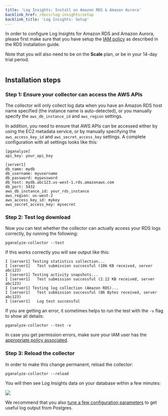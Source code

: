 ```yaml
---
title: 'Log Insights: Install on Amazon RDS & Amazon Aurora'
backlink_href: /docs/log-insights/setup
backlink_title: 'Log Insights: Setup'
---
```


In order to configure Log Insights for Amazon RDS and Amazon Aurora, please first
make sure that you have setup the [IAM policy](/docs/install/amazon_rds/03_setup_iam_policy) as described in the RDS installation guide.

Note that you will also need to be on the **Scale** plan, or be in your 14-day trial period.

```toc
```

## Installation steps

### Step 1: Ensure your collector can access the AWS APIs

The collector will only collect log data when you have an Amazon RDS host name specified (the instance name is auto-detected),
or you manually specify the `aws_db_instance_id` and `aws_region` settings.

In addition, you need to ensure that AWS APIs can be accessed either by using the EC2 metadata service, or by manually specifying
the `aws_access_key_id` and `aws_secret_access_key` settings. A complete configuration with all settings looks like this:

```
[pganalyze]
api_key: your_api_key

[server1]
db_name: mydb
db_username: myusername
db_password: mypassword
db_host: mydb.abc123.us-west-1.rds.amazonaws.com
db_port: 5432
aws_db_instance_id: your_rds_instance
aws_region: us-west-2
aws_access_key_id: mykey
aws_secret_access_key: mysecret
```

### Step 2: Test log download

Now you can test whether the collector can actually access your RDS logs correctly,
by running the following:

```
pganalyze-collector --test
```

If this works correctly you will see output like this:

```
I [server1] Testing statistics collection...
I [server1]   Test submission successful (106 KB received, server abc123)
I [server1] Testing activity snapshots...
I [server1]   Test submission successful (2.12 KB received, server abc123)
I [server1] Testing log collection (Amazon RDS)...
I [server1]   Test submission successful (86 Bytes received, server abc123)
I [server1]   Log test successful
```

If you are getting an error, it sometimes helps to run the test with the `-v` flag to show all details:

```
pganalyze-collector --test -v
```

In case you get permission errors, make sure your IAM user has the [appropriate policy associated](/docs/install/amazon_rds/03_setup_iam_policy).

### Step 3: Reload the collector

In order to make this change permanent, reload the collector:

```
pganalyze-collector --reload
```

You will then see Log Insights data on your database within a few minutes:

![](log_insights_screenshot.png)

We recommend that you also
[tune a few configuration parameters](/docs/log-insights/setup/tuning-log-config-settings)
to get useful log output from Postgres.
